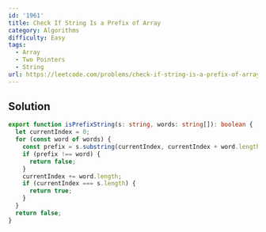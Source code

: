 ```yaml
---
id: '1961'
title: Check If String Is a Prefix of Array
category: Algorithms
difficulty: Easy
tags:
  - Array
  - Two Pointers
  - String
url: https://leetcode.com/problems/check-if-string-is-a-prefix-of-array
---
```


## Solution

```typescript showLineNumbers
export function isPrefixString(s: string, words: string[]): boolean {
  let currentIndex = 0;
  for (const word of words) {
    const prefix = s.substring(currentIndex, currentIndex + word.length);
    if (prefix !== word) {
      return false;
    }
    currentIndex += word.length;
    if (currentIndex === s.length) {
      return true;
    }
  }
  return false;
}
```

